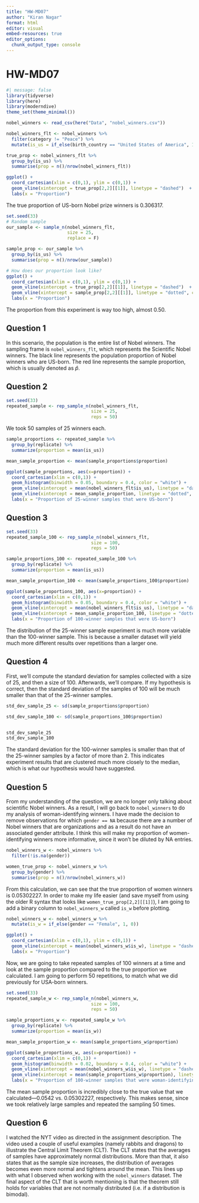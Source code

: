 ```yaml
---
title: "HW-MD07"
author: "Kiran Nagar"
format: html
editor: visual
embed-resources: true
editor_options: 
  chunk_output_type: console
---
```


# HW-MD07

```r
#| message: false
library(tidyverse)
library(here)
library(moderndive)
theme_set(theme_minimal())

nobel_winners <- read_csv(here("Data", "nobel_winners.csv"))
```

```r
nobel_winners_flt <- nobel_winners %>% 
  filter(category != "Peace") %>% 
  mutate(is_us = if_else(birth_country == "United States of America", 1, 0))

true_prop <- nobel_winners_flt %>% 
  group_by(is_us) %>% 
  summarise(prop = n()/nrow(nobel_winners_flt))

ggplot() + 
  coord_cartesian(xlim = c(0,1), ylim = c(0,1)) + 
  geom_vline(xintercept = true_prop[2,2][[1]], linetype = "dashed")  + 
  labs(x = "Proportion")
```

The true proportion of US-born Nobel prize winners is 0.306317.

```r
set.seed(33)
# Random sample 
our_sample <- sample_n(nobel_winners_flt, 
                       size = 25, 
                       replace = F)

sample_prop <- our_sample %>% 
  group_by(is_us) %>% 
  summarise(prop = n()/nrow(our_sample))

# How does our proportion look like? 
ggplot() + 
  coord_cartesian(xlim = c(0,1), ylim = c(0,1)) + 
  geom_vline(xintercept = true_prop[2,2][[1]], linetype = "dashed")  + 
  geom_vline(xintercept = sample_prop[2,2][[1]], linetype = "dotted", col = "red") +
  labs(x = "Proportion")
```

The proportion from this experiment is way too high, almost 0.50.

## Question 1

In this scenario, the population is the entire list of Nobel winners. The sampling frame is `nobel_winners_flt`, which represents the Scientific Nobel winners. The black line represents the population proportion of Nobel winners who are US-born. The red line represents the sample proportion, which is usually denoted as $\hat{p}$.

## Question 2

```r
set.seed(33)
repeated_sample <- rep_sample_n(nobel_winners_flt,
                                size = 25,
                                reps = 50)
```

We took 50 samples of 25 winners each.

```r
sample_proportions <- repeated_sample %>%
  group_by(replicate) %>%
  summarize(proportion = mean(is_us))

mean_sample_proportion <- mean(sample_proportions$proportion)

ggplot(sample_proportions, aes(x=proportion)) + 
  coord_cartesian(xlim = c(0,1)) + 
  geom_histogram(binwidth = 0.05, boundary = 0.4, color = "white") +
  geom_vline(xintercept = mean(nobel_winners_flt$is_us), linetype = "dashed")  + 
  geom_vline(xintercept = mean_sample_proportion, linetype = "dotted", col = "red") +
  labs(x = "Proportion of 25-winner samples that were US-born")

```

## Question 3

```r
set.seed(33)
repeated_sample_100 <- rep_sample_n(nobel_winners_flt,
                                size = 100,
                                reps = 50)
```

```r
sample_proportions_100 <- repeated_sample_100 %>%
  group_by(replicate) %>%
  summarize(proportion = mean(is_us))

mean_sample_proportion_100 <- mean(sample_proportions_100$proportion)

ggplot(sample_proportions_100, aes(x=proportion)) + 
  coord_cartesian(xlim = c(0,1)) + 
  geom_histogram(binwidth = 0.05, boundary = 0.4, color = "white") +
  geom_vline(xintercept = mean(nobel_winners_flt$is_us), linetype = "dashed")  + 
  geom_vline(xintercept = mean_sample_proportion_100, linetype = "dotted", col = "red") +
  labs(x = "Proportion of 100-winner samples that were US-born")
```

The distribution of the 25-winner sample experiment is much more variable than the 100-winner sample. This is because a smaller dataset will yield much more different results over repetitions than a larger one.

## Question 4

First, we'll compute the standard deviation for samples collected with a size of 25, and then a size of 100. Afterwards, we'll compare. If my hypothesis is correct, then the standard deviation of the samples of 100 will be much smaller than that of the 25-winner samples.

```r

std_dev_sample_25 <- sd(sample_proportions$proportion)

std_dev_sample_100 <- sd(sample_proportions_100$proportion)


std_dev_sample_25
std_dev_sample_100

```

The standard deviation for the 100-winner samples is smaller than that of the 25-winner samples by a factor of more than 2. This indicates experiment results that are clustered much more closely to the median, which is what our hypothesis would have suggested.

## Question 5

From my understanding of the question, we are no longer only talking about scientific Nobel winners. As a result, I will go back to `nobel_winners` to do my analysis of woman-identifying winners. I have made the decision to remove observations for which `gender == NA` because there are a number of Nobel winners that are organizations and as a result do not have an associated gender attribute. I think this will make my proportion of women-identifying winners more informative, since it won't be diluted by NA entries.

```r
nobel_winners_w <- nobel_winners %>%
  filter(!is.na(gender))

women_true_prop <- nobel_winners_w %>%
  group_by(gender) %>% 
  summarise(prop = n()/nrow(nobel_winners_w))
```

From this calculation, we can see that the true proportion of women winners is 0.05302227. In order to make my life easier (and save myself from using the older R syntax that looks like `women_true_prop[2,2][[1]]`), I am going to add a binary column to `nobel_winners_w` called `is_w` before plotting.

```r
nobel_winners_w <- nobel_winners_w %>% 
  mutate(is_w = if_else(gender == "Female", 1, 0))
```

```r
ggplot() + 
  coord_cartesian(xlim = c(0,1), ylim = c(0,1)) + 
  geom_vline(xintercept = mean(nobel_winners_w$is_w), linetype = "dashed")  + 
  labs(x = "Proportion")
```

Now, we are going to take repeated samples of 100 winners at a time and look at the sample proportion compared to the true proportion we calculated. I am going to perform 50 repetitions, to match what we did previously for USA-born winners.

```r
set.seed(33)
repeated_sample_w <- rep_sample_n(nobel_winners_w,
                                size = 100,
                                reps = 50)
```

```r
sample_proportions_w <- repeated_sample_w %>%
  group_by(replicate) %>%
  summarize(proportion = mean(is_w))

mean_sample_proportion_w <- mean(sample_proportions_w$proportion)
```

```r
ggplot(sample_proportions_w, aes(x=proportion)) + 
  coord_cartesian(xlim = c(0,1)) + 
  geom_histogram(binwidth = 0.02, boundary = 0.4, color = "white") +
  geom_vline(xintercept = mean(nobel_winners_w$is_w), linetype = "dashed")  + 
  geom_vline(xintercept = mean(sample_proportions_w$proportion), linetype = "dotted", col = "red") +
  labs(x = "Proportion of 100-winner samples that were woman-identifying")
```

The mean sample proportion is incredibly close to the true value that we calculated---0.0542 vs. 0.05302227, respectively. This makes sense, since we took relatively large samples and repeated the sampling 50 times.

## Question 6

I watched the NYT video as directed in the assignment description. The video used a couple of useful examples (namely rabbits and dragons) to illustrate the Central Limit Theorem (CLT). The CLT states that the averages of samples have approximately normal distributions. More than that, it also states that as the sample size increases, the distribution of averages becomes even more normal and tightens around the mean. This lines up with what I observed when working with the `nobel_winners` dataset. The final aspect of the CLT that is worth mentioning is that the theorem still holds for variables that are not normally distributed (i.e. if a distribution is bimodal).
